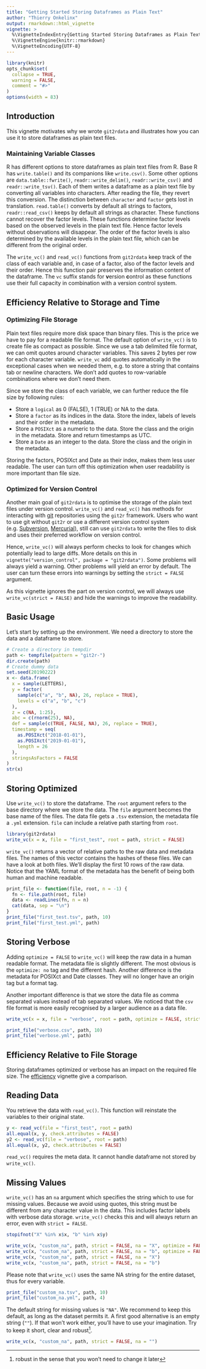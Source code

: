 ```yaml
---
title: "Getting Started Storing Dataframes as Plain Text"
author: "Thierry Onkelinx"
output: rmarkdown::html_vignette
vignette: >
  %\VignetteIndexEntry{Getting Started Storing Dataframes as Plain Text}
  %\VignetteEngine{knitr::rmarkdown}
  %\VignetteEncoding{UTF-8}
---
```


```r
library(knitr)
opts_chunk$set(
  collapse = TRUE,
  warning = FALSE,
  comment = "#>"
)
options(width = 83)
```

## Introduction

This vignette motivates why we wrote `git2rdata` and illustrates how you can use it to store dataframes as plain text files.

### Maintaining Variable Classes

R has different options to store dataframes as plain text files from R. 
Base R has `write.table()` and its companions like `write.csv()`. 
Some other options are `data.table::fwrite()`, `readr::write_delim()`, `readr::write_csv()` and `readr::write_tsv()`. 
Each of them writes a dataframe as a plain text file by converting all variables into characters. 
After reading the file, they revert this conversion. 
The distinction between `character` and `factor` gets lost in translation.
`read.table()` converts by default all strings to factors, `readr::read_csv()` keeps by default all strings as character. 
These functions cannot recover the factor levels.
These functions determine factor levels based on the observed levels in the plain text file. 
Hence factor levels without observations will disappear. 
The order of the factor levels is also determined by the available levels in the plain text file, which can be different from the original order.

The `write_vc()` and `read_vc()` functions from `git2rdata` keep track of the class of each variable and, in case of a factor, also of the factor levels and their order.
Hence this function pair preserves the information content of the dataframe. The `vc` suffix stands for
**v**ersion **c**ontrol<!-- spell-check: ignore -->
as these functions use their full capacity in combination with a version control system.

## Efficiency Relative to Storage and Time

### Optimizing File Storage

Plain text files require more disk space than binary files. 
This is the price we have to pay for a readable file format. 
The default option of `write_vc()` is to create file as compact as possible. 
Since we use a tab delimited file format, we can omit quotes around character variables. 
This saves 2 bytes per row for each character variable. 
`write_vc` add quotes automatically in the exceptional cases when we needed them, e.g. to store a string that contains tab or newline characters.
We don't add quotes to row-variable combinations where we don't need them.

Since we store the class of each variable, we can further reduce the file size by following rules:

- Store a `logical` as 0 (FALSE), 1 (TRUE) or NA to the data.
- Store a `factor` as its indices in the data. 
Store the index, labels of levels and their order in the metadata.
- Store a `POSIXct` as a numeric to the data. 
Store the class and the origin in the metadata. 
Store and return timestamps as UTC.
- Store a `Date` as an integer to the data. 
Store the class and the origin in the metadata.

Storing the factors,
POSIXct <!-- spell-check: ignore -->
and Date as their index, makes them less user readable. The user can turn off this optimization when user readability is more important than file size.

### Optimized for Version Control

Another main goal of `git2rdata` is to optimise the storage of the plain text files under version control. `write_vc()` and `read_vc()` has methods for interacting with [git](https://git-scm.com/) repositories using the `git2r` framework. Users who want to use git without `git2r` or use a different version control system (e.g. [Subversion](https://subversion.apache.org/), [Mercurial](https://www.mercurial-scm.org/)), still can use `git2rdata` to write the files to disk and uses their preferred workflow on version control. 

Hence, `write_vc()` will always perform checks to look for changes which potentially lead to large diffs. More details on this in `vignette("version_control", package = "git2rdata")`. Some problems will always yield a warning. Other problems will yield an error by default. The user can turn these errors into warnings by setting the `strict = FALSE` argument.

As this vignette ignores the part on version control, we will always use `write_vc(strict = FALSE)` and hide the warnings to improve the readability.

## Basic Usage

Let's start by setting up the environment. We need a directory to store the data and a dataframe to store.

```r
# Create a directory in tempdir
path <- tempfile(pattern = "git2r-")
dir.create(path)
# Create dummy data
set.seed(20190222)
x <- data.frame(
  x = sample(LETTERS),
  y = factor(
    sample(c("a", "b", NA), 26, replace = TRUE),
    levels = c("a", "b", "c")
  ),
  z = c(NA, 1:25),
  abc = c(rnorm(25), NA),
  def = sample(c(TRUE, FALSE, NA), 26, replace = TRUE),
  timestamp = seq(
    as.POSIXct("2018-01-01"),
    as.POSIXct("2019-01-01"),
    length = 26
  ),
  stringsAsFactors = FALSE
)
str(x)
```

## Storing Optimized

Use `write_vc()` to store the dataframe. 
The `root` argument refers to the base directory where we store the data. 
The `file` argument becomes the base name of the files. 
The data file gets a `.tsv` extension, the metadata file a `.yml` extension. 
`file` can include a relative path starting from `root`.

```r
library(git2rdata)
write_vc(x = x, file = "first_test", root = path, strict = FALSE)
```

`write_vc()` returns a vector of relative paths to the raw data and metadata files. 
The names of this vector contains the hashes of these files. 
We can have a look at both files. 
We'll display the first 10 rows of the raw data. 
Notice that the YAML format of the metadata has the benefit of being both human and machine readable. 

```r
print_file <- function(file, root, n = -1) {
  fn <- file.path(root, file)
  data <- readLines(fn, n = n)
  cat(data, sep = "\n")
}
print_file("first_test.tsv", path, 10)
print_file("first_test.yml", path)
```


## Storing Verbose

Adding `optimize = FALSE` to `write_vc()` will keep the raw data in a human readable format.
The metadata file is slightly different.
The most obvious is the `optimize: no` tag and the different hash.
Another difference is the metadata for
POSIXct <!-- spell-check: ignore -->
and Date classes.
They will no longer have an origin tag but a format tag.

Another important difference is that we store the data file as comma separated values instead of tab separated values.
We noticed that the `csv` file format is more easily recognised by a larger audience as a data file.


```r
write_vc(x = x, file = "verbose", root = path, optimize = FALSE, strict = FALSE)
```

```r
print_file("verbose.csv", path, 10)
print_file("verbose.yml", path)
```

## Efficiency Relative to File Storage

Storing dataframes optimized or verbose has an impact on the required file size. 
The [efficiency](efficiency.html#on-a-file-system) vignette give a comparison.

## Reading Data

You retrieve the data with `read_vc()`. 
This function will reinstate the variables to their original state.

```r
y <- read_vc(file = "first_test", root = path)
all.equal(x, y, check.attributes = FALSE)
y2 <- read_vc(file = "verbose", root = path)
all.equal(x, y2, check.attributes = FALSE)
```

`read_vc()` requires the meta data. 
It cannot handle dataframe not stored by `write_vc()`.

## Missing Values

`write_vc()` has an `na` argument which specifies the string which to use for missing values. 
Because we avoid using quotes, this string must be different from any character value in the data. 
This includes factor labels with verbose data storage. 
`write_vc()` checks this and will always return an error, even with `strict = FALSE`.

```r
stopifnot("X" %in% x$x, "b" %in% x$y)
```

```r
write_vc(x, "custom_na", path, strict = FALSE, na = "X", optimize = FALSE)
write_vc(x, "custom_na", path, strict = FALSE, na = "b", optimize = FALSE)
write_vc(x, "custom_na", path, strict = FALSE, na = "X")
write_vc(x, "custom_na", path, strict = FALSE, na = "b")
```

Please note that `write_vc()` uses the same  NA string for the entire dataset, thus for every variable. 

```r
print_file("custom_na.tsv", path, 10)
print_file("custom_na.yml", path, 4)
```

The default string for missing values is `"NA"`. We recommend to keep this default, as long as the dataset permits it. A first good alternative is an empty string (`""`). If that won't work either, you'll have to use your imagination. Try to keep it short, clear and robust^[robust in the sense that you won't need to change it later].

```r
write_vc(x, "custom_na", path, strict = FALSE, na = "")
```
